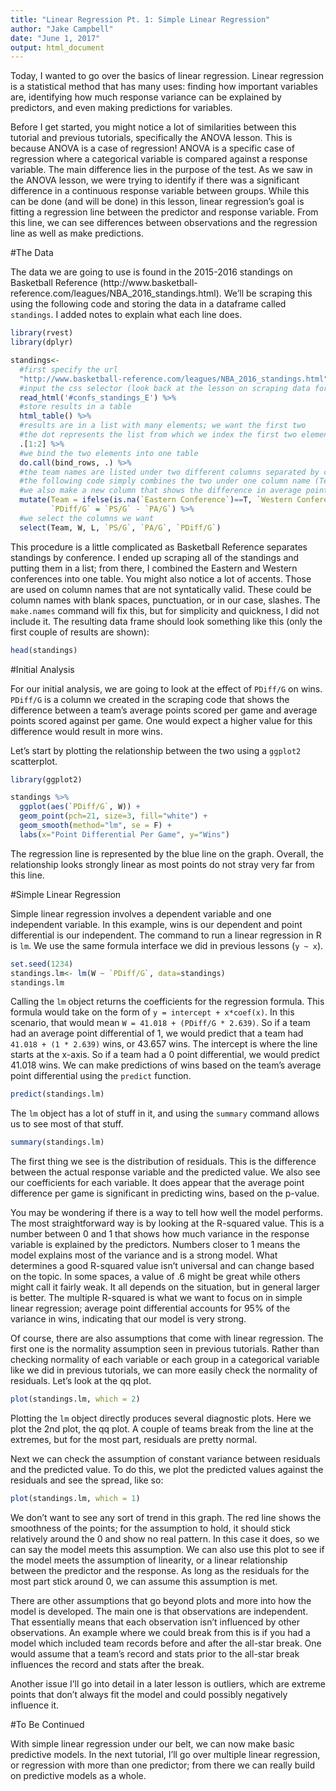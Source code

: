 ---
title: "Linear Regression Pt. 1: Simple Linear Regression"
author: "Jake Campbell"
date: "June 1, 2017"
output: html_document
---

Today, I wanted to go over the basics of linear regression. Linear regression is a statistical method that has many uses: finding how important variables are, identifying how much response variance can be explained by predictors, and even making predictions for variables. 

Before I get started, you might notice a lot of similarities between this tutorial and previous tutorials, specifically the ANOVA lesson. This is because ANOVA is a case of regression! ANOVA is a specific case of regression where a categorical variable is compared against a response variable. The main difference lies in the purpose of the test. As we saw in the ANOVA lesson, we were trying to identify if there was a significant difference in a continuous response variable between groups. While this can be done (and will be done) in this lesson, linear regression's goal is fitting a regression line between the predictor and response variable. From this line, we can see differences between observations and the regression line as well as make predictions.

#The Data

The data we are going to use is found in the 2015-2016 standings on Basketball Reference (http://www.basketball-reference.com/leagues/NBA_2016_standings.html). We'll be scraping this using the following code and storing the data in a dataframe called `standings`. I added notes to explain what each line does.

```{r, message=F, warning=F}
library(rvest)
library(dplyr)

standings<-
  #first specify the url
  "http://www.basketball-reference.com/leagues/NBA_2016_standings.html" %>%
  #input the css selector (look back at the lesson on scraping data for more info on where this is)
  read_html('#confs_standings_E') %>%
  #store results in a table
  html_table() %>%
  #results are in a list with many elements; we want the first two
  #the dot represents the list from which we index the first two elements
  .[1:2] %>%
  #we bind the two elements into one table
  do.call(bind_rows, .) %>%
  #the team names are listed under two different columns separated by conference
  #the following code simply combines the two under one column name (Team)
  #we also make a new column that shows the difference in average points for and against
  mutate(Team = ifelse(is.na(`Eastern Conference`)==T, `Western Conference`, `Eastern Conference`),
         `PDiff/G` = `PS/G` - `PA/G`) %>%
  #we select the columns we want
  select(Team, W, L, `PS/G`, `PA/G`, `PDiff/G`)
```

This procedure is a little complicated as Basketball Reference separates standings by conference. I ended up scraping all of the standings and putting them in a list; from there, I combined the Eastern and Western conferences into one table. You might also notice a lot of accents. Those are used on column names that are not syntatically valid. These could be column names with blank spaces, punctuation, or in our case, slashes. The `make.names` command will fix this, but for simplicity and quickness, I did not include it. The resulting data frame should look something like this (only the first couple of results are shown):

```{r, echo=F, warning=F}
head(standings)
```

#Initial Analysis

For our initial analysis, we are going to look at the effect of `PDiff/G` on wins. `PDiff/G` is a column we created in the scraping code that shows the difference between a team's average points scored per game and average points scored against per game. One would expect a higher value for this difference would result in more wins. 

Let's start by plotting the relationship between the two using a `ggplot2` scatterplot.

```{r, warning=F}
library(ggplot2)

standings %>%
  ggplot(aes(`PDiff/G`, W)) +
  geom_point(pch=21, size=3, fill="white") +
  geom_smooth(method="lm", se = F) +
  labs(x="Point Differential Per Game", y="Wins")
```

The regression line is represented by the blue line on the graph. Overall, the relationship looks strongly linear as most points do not stray very far from this line.

#Simple Linear Regression

Simple linear regression involves a dependent variable and one independent variable. In this example, wins is our dependent and point differential is our independent. The command to run a linear regression in R is `lm`. We use the same formula interface we did in previous lessons (`y ~ x`).

```{r}
set.seed(1234)
standings.lm<- lm(W ~ `PDiff/G`, data=standings)
standings.lm
```

Calling the `lm` object returns the coefficients for the regression formula. This formula would take on the form of `y = intercept + x*coef(x)`. In this scenario, that would mean `W = 41.018 + (PDiff/G * 2.639)`. So if a team had an average point differential of 1, we would predict that a team had `41.018 + (1 * 2.639)` wins, or 43.657 wins. The intercept is where the line starts at the x-axis. So if a team had a 0 point differential, we would predict 41.018 wins. We can make predictions of wins based on the team's average point differential using the `predict` function.

```{r}
predict(standings.lm)
```


The `lm` object has a lot of stuff in it, and using the `summary` command allows us to see most of that stuff.

```{r}
summary(standings.lm)
```

The first thing we see is the distribution of residuals. This is the difference between the actual response variable and the predicted value. We also see our coefficients for each variable. It does appear that the average point difference per game is significant in predicting wins, based on the p-value.

You may be wondering if there is a way to tell how well the model performs. The most straightforward way is by looking at the R-squared value. This is a number between 0 and 1 that shows how much variance in the response variable is explained by the predictors. Numbers closer to 1 means the model explains most of the variance and is a strong model. What determines a good R-squared value isn't universal and can change based on the topic. In some spaces, a value of .6 might be great while others might call it fairly weak. It all depends on the situation, but in general larger is better. The multiple R-squared is what we want to focus on in simple linear regression; average point differential accounts for 95% of the variance in wins, indicating that our model is very strong.

Of course, there are also assumptions that come with linear regression. The first one is the normality assumption seen in previous tutorials. Rather than checking normality of each variable or each group in a categorical variable like we did in previous tutorials, we can more easily check the normality of residuals. Let's look at the qq plot.

```{r}
plot(standings.lm, which = 2)
```

Plotting the `lm` object directly produces several diagnostic plots. Here we plot the 2nd plot, the qq plot. A couple of teams break from the line at the extremes, but for the most part, residuals are pretty normal.

Next we can check the assumption of constant variance between residuals and the predicted value. To do this, we plot the predicted values against the residuals and see the spread, like so:

```{r}
plot(standings.lm, which = 1)
```

We don't want to see any sort of trend in this graph. The red line shows the smoothness of the points; for the assumption to hold, it should stick relatively around the 0 and show no real pattern. In this case it does, so we can say the model meets this assumption. We can also use this plot to see if the model meets the assumption of linearity, or a linear relationship between the predictor and the response. As long as the residuals for the most part stick around 0, we can assume this assumption is met. 

There are other assumptions that go beyond plots and more into how the model is developed. The main one is that observations are independent. That essentially means that each observation isn't influenced by other observations. An example where we could break from this is if you had a model which included team records before and after the all-star break. One would assume that a team's record and stats prior to the all-star break influences the record and stats after the break.

Another issue I'll go into detail in a later lesson is outliers, which are extreme points that don't always fit the model and could possibly negatively influence it. 

#To Be Continued

With simple linear regression under our belt, we can now make basic predictive models. In the next tutorial, I'll go over multiple linear regression, or regression with more than one predictor; from there we can really build on predictive models as a whole. 